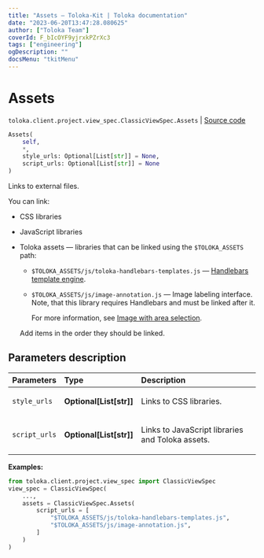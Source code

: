 ```yaml
---
title: "Assets — Toloka-Kit | Toloka documentation"
date: "2023-06-20T13:47:28.080625"
author: ["Toloka Team"]
coverId: F_bIcOYF9yjrxkPZrXc3
tags: ["engineering"]
ogDescription: ""
docsMenu: "tkitMenu"
---
```


# Assets

`toloka.client.project.view_spec.ClassicViewSpec.Assets` | [Source code](https://github.com/Toloka/toloka-kit/blob/v1.2.0/src/client/project/view_spec.py#L84)

```python
Assets(
    self,
    *,
    style_urls: Optional[List[str]] = None,
    script_urls: Optional[List[str]] = None
)
```

Links to external files.

You can link:

* CSS libraries

* JavaScript libraries

* Toloka assets — libraries that can be linked using the `$TOLOKA_ASSETS` path:

    * `$TOLOKA_ASSETS/js/toloka-handlebars-templates.js` — [Handlebars template engine](http://handlebarsjs.com/).

    * `$TOLOKA_ASSETS/js/image-annotation.js` — Image labeling interface. Note, that this library requires Handlebars and must be linked after it.

        For more information, see [Image with area selection](/docs/guide/t-components/image-annotation).

    Add items in the order they should be linked.

## Parameters description

| Parameters | Type | Description |
| :----------| :----| :-----------|
`style_urls`|**Optional\[List\[str\]\]**|<p>Links to CSS libraries.</p>
`script_urls`|**Optional\[List\[str\]\]**|<p>Links to JavaScript libraries and Toloka assets.</p>

**Examples:**

```python
from toloka.client.project.view_spec import ClassicViewSpec
view_spec = ClassicViewSpec(
    ...,
    assets = ClassicViewSpec.Assets(
        script_urls = [
            "$TOLOKA_ASSETS/js/toloka-handlebars-templates.js",
            "$TOLOKA_ASSETS/js/image-annotation.js",
        ]
    )
)
```